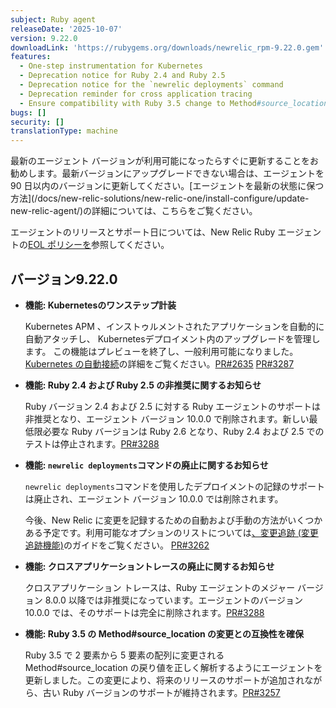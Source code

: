 ```yaml
---
subject: Ruby agent
releaseDate: '2025-10-07'
version: 9.22.0
downloadLink: 'https://rubygems.org/downloads/newrelic_rpm-9.22.0.gem'
features:
  - One-step instrumentation for Kubernetes
  - Deprecation notice for Ruby 2.4 and Ruby 2.5
  - Deprecation notice for the `newrelic deployments` command
  - Deprecation reminder for cross application tracing
  - Ensure compatibility with Ruby 3.5 change to Method#source_location
bugs: []
security: []
translationType: machine
---
```


<Callout variant="important">
  最新のエージェント バージョンが利用可能になったらすぐに更新することをお勧めします。最新バージョンにアップグレードできない場合は、エージェントを 90 日以内のバージョンに更新してください。[エージェントを最新の状態に保つ方法](/docs/new-relic-solutions/new-relic-one/install-configure/update-new-relic-agent/)の詳細については、こちらをご覧ください。

  エージェントのリリースとサポート日については、New Relic Ruby エージェントの[EOL ポリシーを](/docs/apm/agents/ruby-agent/getting-started/ruby-agent-eol-policy/)参照してください。
</Callout>

## バージョン9.22.0

* **機能: Kubernetesのワンステップ計装**

  Kubernetes APM 、インストゥルメントされたアプリケーションを自動的に自動アタッチし、 Kubernetesデプロイメント内のアップグレードを管理します。 この機能はプレビューを終了し、一般利用可能になりました。[Kubernetes の自動接続](https://docs.newrelic.com/docs/kubernetes-pixie/kubernetes-integration/installation/k8s-agent-operator/)の詳細をご覧ください。[PR#2635](https://github.com/newrelic/newrelic-ruby-agent/pull/2635) [PR#3287](https://github.com/newrelic/newrelic-ruby-agent/pull/3287)

* **機能: Ruby 2.4 および Ruby 2.5 の非推奨に関するお知らせ**

  Ruby バージョン 2.4 および 2.5 に対する Ruby エージェントのサポートは非推奨となり、エージェント バージョン 10.0.0 で削除されます。新しい最低限必要な Ruby バージョンは Ruby 2.6 となり、Ruby 2.4 および 2.5 でのテストは停止されます。[PR#3288](https://github.com/newrelic/newrelic-ruby-agent/pull/3288)

* **機能: `newrelic deployments`コマンドの廃止に関するお知らせ**

  `newrelic deployments`コマンドを使用したデプロイメントの記録のサポートは廃止され、エージェント バージョン 10.0.0 では削除されます。

  今後、New Relic に変更を記録するための自動および手動の方法がいくつかある予定です。利用可能なオプションのリストについては[、変更追跡 (変更追跡機能)](https://docs.newrelic.com/docs/change-tracking/change-tracking-introduction/)のガイドをご覧ください。 [PR#3262](https://github.com/newrelic/newrelic-ruby-agent/pull/3262)

* **機能: クロスアプリケーショントレースの廃止に関するお知らせ**

  クロスアプリケーション トレースは、Ruby エージェントのメジャー バージョン 8.0.0 以降では非推奨になっています。エージェントのバージョン 10.0.0 では、そのサポートは完全に削除されます。[PR#3288](https://github.com/newrelic/newrelic-ruby-agent/pull/3288)

* **機能: Ruby 3.5 の Method#source\_location の変更との互換性を確保**

  Ruby 3.5 で 2 要素から 5 要素の配列に変更される Method#source\_location の戻り値を正しく解析するようにエージェントを更新しました。この変更により、将来のリリースのサポートが追加されながら、古い Ruby バージョンのサポートが維持されます。[PR#3257](https://github.com/newrelic/newrelic-ruby-agent/pull/3257)